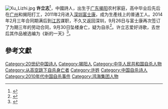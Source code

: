 [[File:Xu_Lizhi.jpg|thumb]]
'''许立志'''{{BD|1990年|7月28日|2014年|9月30日|catIdx=Xu}}<ref>{{Cite book|chapter=新的一天|url=https://book.douban.com/subject/26342533/|publisher=作家出版社|date=2015-3|isbn=978-7-5063-7836-9|last=许立志 著|last2=秦晓宇 编选|title=|access-date=2021-02-28|archive-date=2020-12-05|archive-url=https://web.archive.org/web/20201205182005/https://book.douban.com/subject/26342533/|dead-url=no}}</ref>，中國詩人，出生于[[广东|广东]][[揭阳|揭阳]]农村家庭，高中毕业后先后在[[广州|广州]]和揭阳打工，2011年2月进入[[深圳|深圳]][[富士康|富士康]]，成为生產线上的普通工人。2014年2月三年合同期满后到[[江苏|江苏]]谋职，不久又返回深圳，9月26日与富士康再次签订了为期三年的劳动合同，9月30日坠楼身亡，疑为自杀<ref>{{Cite web |url=http://e.chengdu.cn/html/2014-10/05/content_491586.htm |title=90后诗人许立志坠楼身亡 |accessdate=2015-03-31 |archive-date=2015-04-02 |archive-url=https://web.archive.org/web/20150402160717/http://e.chengdu.cn/html/2014-10/05/content_491586.htm |dead-url=no }}</ref>。许立志爱好诗歌，去世后其作品被选编为《新的一天》<ref>{{cite web|url=http://www.zhongchou.cn/deal-show/id-37669|title=一个底层打工诗人的遗著：许立志诗集《新的一天》|access-date=2015-04-04|archive-url=https://web.archive.org/web/20150408082744/http://www.zhongchou.cn/deal-show/id-37669|archive-date=2015-04-08|dead-url=yes}}</ref>。

==參考文獻==
{{reflist}}

{{中國作家小作品}}

{{DEFAULTSORT:Xu許}}
[[Category:20世纪中国诗人|Category:20世纪中国诗人]]
[[Category:揭阳人|Category:揭阳人]]
[[Category:中华人民共和国自杀人物|Category:中华人民共和国自杀人物]]
[[Category:从高空跳下自杀身亡者|Category:从高空跳下自杀身亡者]]
[[Category:许姓|Category:许姓]]
[[Category:中国自杀诗人|Category:中国自杀诗人]]
[[Category:2010年代中国自杀事件|Category:2010年代中国自杀事件]]
[[Category:鸿海集团人物|Category:鸿海集团人物]]